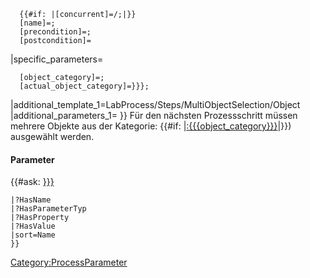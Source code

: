 <includeonly>{{LabProcess/Step
|id={{{id|}}}
|name={{{name|}}}
|required={{{required|}}}
|predecessor={{{predecessor|}}}
|concurrent={{{concurrent|}}}
|input_objects={{{input_objects|}}}
|output_objects={{{output_objects|}}}
|link_type={{{link_type|}}}
|popup={{{popup|}}}
|form=LabProcess/Steps/MultiObjectSelection
|specific_template=LabProcess/Steps/MultiObjectSelection/Subpage
|parameters=
   {{#if: {{{predecessor|}}}|[predecessor]={{FULLPAGENAME}}/{{{predecessor}}};|}}
   {{#if: {{{concurrent|}}}|[concurrent]={{FULLPAGENAME}}/{{{concurrent}}};|}}
   [name]={{{name|}}};
   [precondition]={{{precondition|}}};
   [postcondition]={{{postcondition|}}}
|specific_parameters=
   [object_category]={{{object_category|Category:211112-sist-0001-mc}}};
   [actual_object_category]={{{actual_object_category|{{{object_category|Category:211112-sist-0001-mc}}}}}};
|additional_template_1=LabProcess/Steps/MultiObjectSelection/Object
|additional_parameters_1={{{objects|}}}
}}<!-- BESCHREIBUNG (Dubliziert in Seitenvorlage) -->
Für den nächsten Prozessschritt müssen mehrere Objekte aus der Kategorie: {{#if: {{{object_category|}}}|[[:{{{object_category}}}]]|{{Message/NotDefined}}}}) ausgewählt werden.
{{{description|}}}

====Parameter====
{{#ask: [[Category:ProcessParameter]] [[-Has subobject::{{FULLPAGENAME}}/{{{id|}}}]]
 |?HasName
 |?HasParameterTyp
 |?HasProperty
 |?HasValue
 |sort=Name
 }}
</includeonly>
<noinclude>
</noinclude>